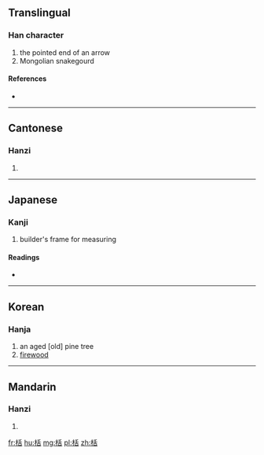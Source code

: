 {{also|檜}}
==Translingual==

===Han character===
{{Han char|rn=75|rad=木|as=06|sn=10|four=42964|canj=DHJR}}

# the pointed end of an arrow
# Mongolian snakegourd

====References====
* {{Han ref|kx=0522.190|dkj=14706|dj=0910.210|hdz=21200.030|uh=681D|ud=26653|bh=D1EB|bd=53739}}

----

==Cantonese==

===Hanzi===
{{yue-hanzi|jyut=|y=kut3}}

# {{defn|lang=yue|sort=木06}}

----

==Japanese==

===Kanji===
{{ja-kanji|grade=|rs=木06}}

# builder's frame for measuring

====Readings====
* {{ja-readings|on=[[てん]] (ten), [[かつ]] (katsu), [[かち]] (kachi)|kun=[[たきぎ]] (takigi)}}

----

==Korean==

===Hanja===
{{ko-hanja|hangeul=괄|eumhun=|rv=gwal|mr=kwal|y=kwal}}

# an aged [old] pine tree
# [[firewood]]

----

==Mandarin==

===Hanzi===
{{cmn-hanzi|pin=[[guā]] ([[gua1]]), [[kuài]] ([[kuai4]]), [[kuò]] ([[kuo4]]), [[tiàn]] ([[tian4]])|wg=kua<sup>1</sup>, k'uai<sup>4</sup>, k'uo<sup>4</sup>, t'ien<sup>4</sup>}}

# {{defn|lang=cmn|sort=木06}}

[[fr:栝]]
[[hu:栝]]
[[mg:栝]]
[[pl:栝]]
[[zh:栝]]
